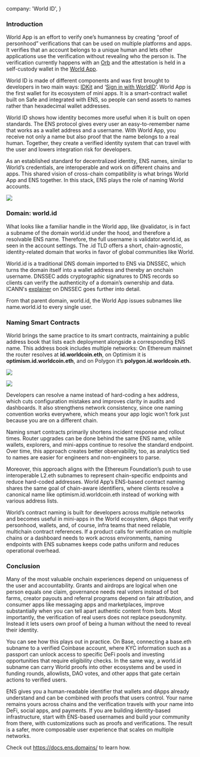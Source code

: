   company: 'World ID',
}

### Introduction

World App is an effort to verify one’s humanness by creating “proof of personhood” verifications that can be used on multiple platforms and apps. It verifies that an account belongs to a unique human and lets other applications use the verification without revealing who the person is. The verification currently happens with an [Orb](https://world.org/orb) and the attestation is held in a self-custody wallet in the [World App](https://world.org/world-app). 

World ID is made of different components and was first brought to developers in two main ways: [IDKit](https://docs.world.org/world-id/reference/idkit) and ‘[Sign in with WorldID](https://docs.world.org/world-id/reference/sign-in)’. World App is the first wallet for its ecosystem of mini apps. It is a smart-contract wallet built on Safe and integrated with ENS, so people can send assets to names rather than hexadecimal wallet addresses. 

World ID shows how identity becomes more useful when it is built on open standards. The ENS protocol gives every user an easy-to-remember name that works as a wallet address and a username. With World App, you receive not only a name but also proof that the name belongs to a real human. Together, they create a verified identity system that can travel with the user and lowers integration risk for developers. 

As an established standard for decentralized identity, ENS names, similar to World’s credentials, are interoperable and work on different chains and apps. This shared vision of cross-chain compatibility is what brings World App and ENS together. In this stack, ENS plays the role of naming World accounts.

![](./1.webp)

### Domain: world.id

What looks like a familiar handle in the World app, like @validator, is in fact a subname of the domain world.id under the hood, and therefore a resolvable ENS name. Therefore, the full username is validator.world.id, as seen in the account settings. The .id TLD offers a short, chain-agnostic, identity-related domain that works in favor of global communities like World. 

World.id is a traditional DNS domain imported to ENS via DNSSEC, which turns the domain itself into a wallet address and thereby an onchain username. DNSSEC adds cryptographic signatures to DNS records so clients can verify the authenticity of a domain’s ownership and data. ICANN's [explainer](https://www.icann.org/resources/pages/dnssec-2012-02-25-en) on DNSSEC goes further into detail.

From that parent domain, world.id, the World App issues subnames like name.world.id to every single user. 

### Naming Smart Contracts

World brings the same practice to its smart contracts, maintaining a public address book that lists each deployment alongside a corresponding ENS name. This address book includes multiple networks: On Ethereum mainnet the router resolves at **id.worldcoin.eth**, on Optimism it is **optimism.id.worldcoin.eth**, and on Polygon it’s **polygon.id.worldcoin.eth.**

![](./2.webp)

![](./3.webp)

Developers can resolve a name instead of hard-coding a hex address, which cuts configuration mistakes and improves clarity in audits and dashboards. It also strengthens network consistency, since one naming convention works everywhere, which means your app logic won’t fork just because you are on a different chain. 

Naming smart contracts primarily shortens incident response and rollout times. Router upgrades can be done behind the same ENS name, while wallets, explorers, and mini-apps continue to resolve the standard endpoint. Over time, this approach creates better observability, too, as analytics tied to names are easier for engineers and non-engineers to parse.

Moreover, this approach aligns with the Ethereum Foundation’s push to use interoperable L2.eth subnames to represent chain-specific endpoints and reduce hard-coded addresses. World App’s ENS-based contract naming shares the same goal of chain-aware identifiers, where clients resolve a canonical name like optimism.id.worldcoin.eth instead of working with various address lists. 

World’s contract naming is built for developers across multiple networks and becomes useful in mini-apps in the World ecosystem, dApps that verify personhood, wallets, and, of course, infra teams that need reliable, multichain contract references. If a product calls for verification on multiple chains or a dashboard needs to work across environments, naming endpoints with ENS subnames keeps code paths uniform and reduces operational overhead.

### Conclusion

Many of the most valuable onchain experiences depend on uniqueness of the user and accountability. Grants and airdrops are logical when one person equals one claim, governance needs real voters instead of bot farms, creator payouts and referral programs depend on fair attribution, and consumer apps like messaging apps and marketplaces, improve substantially when you can tell apart authentic content from bots. Most importantly, the verification of real users does not replace pseudonymity. Instead it lets users own proof of being a human without the need to reveal their identity.

You can see how this plays out in practice. On Base, connecting a base.eth subname to a verified Coinbase account, where KYC information such as a passport can unlock access to specific DeFi pools and investing opportunities that require eligibility checks. In the same way, a world.id subname can carry World proofs into other ecosystems and be used in funding rounds, allowlists, DAO votes, and other apps that gate certain actions to verified users.

ENS gives you a human-readable identifier that wallets and dApps already understand and can be combined with proofs that users control. Your name remains yours across chains and the verification travels with your name into DeFi, social apps, and payments. If you are building identity-based infrastructure, start with ENS-based usernames and build your community from there, with customizations such as proofs and verifications. The result is a safer, more composable user experience that scales on multiple networks.

Check out https://docs.ens.domains/ to learn how.